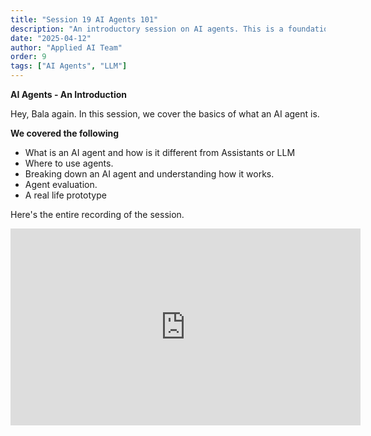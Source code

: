 ```yaml
---
title: "Session 19 AI Agents 101"
description: "An introductory session on AI agents. This is a foundational session where we explain what agents are and when and how you can use them."
date: "2025-04-12"
author: "Applied AI Team"
order: 9
tags: ["AI Agents", "LLM"]
---
```


**AI Agents - An Introduction**

Hey, Bala again. In this session, we cover the basics of what an AI agent is. 

**We covered the following**
- What is an AI agent and how is it different from Assistants or LLM
- Where to use agents.
- Breaking down an AI agent and understanding how it works.
- Agent evaluation.
- A real life prototype

Here's the entire recording of the session.

<div style={{ display: 'flex', justifyContent: 'center', margin: '2rem 0' }}>
  <iframe 
    width="560" 
    height="315" 
    src="https://www.youtube.com/embed/RjbTvRoctIM" 
    title="Applied AI Session 9: AI Agents 101" 
    frameBorder="0" 
    allow="accelerometer; autoplay; clipboard-write; encrypted-media; gyroscope; picture-in-picture" 
    allowFullScreen
  ></iframe>
</div>
